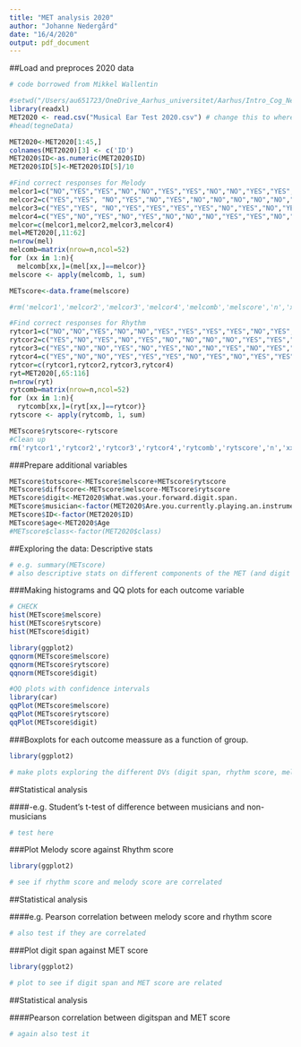 ```yaml
---
title: "MET analysis 2020"
author: "Johanne Nedergård"
date: "16/4/2020"
output: pdf_document
---
```


##Load and preproces 2020 data
```r

# code borrowed from Mikkel Wallentin

#setwd("/Users/au651723/OneDrive_Aarhus_universitet/Aarhus/Intro_Cog_Neuro/Class_160420") # change this
library(readxl)
MET2020 <- read.csv("Musical Ear Test 2020.csv") # change this to wherever you put the MET scores
#head(tegneData)

MET2020<-MET2020[1:45,]
colnames(MET2020)[3] <- c('ID')
MET2020$ID<-as.numeric(MET2020$ID)
MET2020$ID[5]<-MET2020$ID[5]/10

#Find correct responses for Melody
melcor1=c("NO","YES","YES","NO","NO","YES","YES","NO","NO","YES","YES","NO","YES")
melcor2=c("YES","YES", "NO","YES","NO","YES","NO","NO","NO","NO","NO","NO","NO")
melcor3=c("YES","YES", "NO","YES","YES","YES","YES","NO","YES","NO","YES","YES","NO")
melcor4=c("YES","NO","YES","NO","YES","NO","NO","NO","YES","YES","NO","NO","YES")
melcor=c(melcor1,melcor2,melcor3,melcor4)
mel=MET2020[,11:62]
n=nrow(mel)
melcomb=matrix(nrow=n,ncol=52)
for (xx in 1:n){
  melcomb[xx,]=(mel[xx,]==melcor)}
melscore <- apply(melcomb, 1, sum)

METscore<-data.frame(melscore)

#rm('melcor1','melcor2','melcor3','melcor4','melcomb','melscore','n','xx','mel','melcor')

#Find correct responses for Rhythm
rytcor1=c("NO","NO","YES","NO","NO","YES","YES","YES","YES","NO","YES","NO","NO")
rytcor2=c("YES","NO","YES","NO","YES","NO","NO","NO","NO","YES","YES","YES","YES")
rytcor3=c("YES","NO","NO","YES","NO","YES","NO","NO","YES","NO","YES","YES","NO")
rytcor4=c("YES","NO","NO","YES","YES","YES","NO","YES","NO","YES","YES","NO","NO")
rytcor=c(rytcor1,rytcor2,rytcor3,rytcor4)
ryt=MET2020[,65:116]
n=nrow(ryt)
rytcomb=matrix(nrow=n,ncol=52)
for (xx in 1:n){
  rytcomb[xx,]=(ryt[xx,]==rytcor)}
rytscore <- apply(rytcomb, 1, sum)

METscore$rytscore<-rytscore
#Clean up
rm('rytcor1','rytcor2','rytcor3','rytcor4','rytcomb','rytscore','n','xx','ryt','rytcor')
```


###Prepare additional variables
```r
METscore$totscore<-METscore$melscore+METscore$rytscore
METscore$diffscore<-METscore$melscore-METscore$rytscore
METscore$digit<-MET2020$What.was.your.forward.digit.span.
METscore$musician<-factor(MET2020$Are.you.currently.playing.an.instrument..min..one.hour.per.week..,labels=c('non','musicians'))
METscore$ID<-factor(MET2020$ID)
METscore$age<-MET2020$Age
#METscore$class<-factor(MET2020$class)
```



##Exploring the data: Descriptive stats
```r
# e.g. summary(METscore)
# also descriptive stats on different components of the MET (and digit span) for groups of participants, e.g. musicians and non-musicians
```

###Making histograms and QQ plots for each outcome variable

```r
# CHECK
hist(METscore$melscore)
hist(METscore$rytscore)
hist(METscore$digit)

library(ggplot2)
qqnorm(METscore$melscore)
qqnorm(METscore$rytscore)
qqnorm(METscore$digit)

#QQ plots with confidence intervals
library(car)
qqPlot(METscore$melscore)
qqPlot(METscore$rytscore)
qqPlot(METscore$digit)

```

###Boxplots for each outcome meassure as a function of group.

```r
library(ggplot2)

# make plots exploring the different DVs (digit span, rhythm score, melody score) as a function of group

```
##Statistical analysis

####-e.g. Student's t-test of difference between musicians and non-musicians
```R

# test here

```


###Plot Melody score against Rhythm score

```r
library(ggplot2)

# see if rhythm score and melody score are correlated

```

##Statistical analysis

####e.g. Pearson correlation between melody score and rhythm score
```R

# also test if they are correlated

```


###Plot digit span against MET score

```r
library(ggplot2)

# plot to see if digit span and MET score are related

```

##Statistical analysis

####Pearson correlation between digitspan and MET score
```R

# again also test it

```
